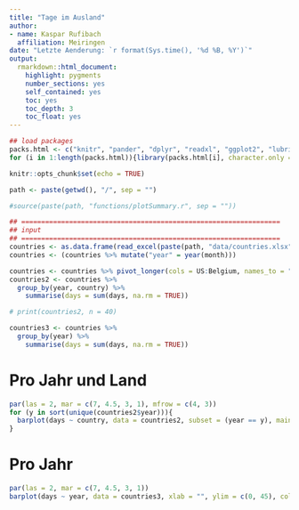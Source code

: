 ```yaml
---
title: "Tage im Ausland"
author: 
- name: Kaspar Rufibach
  affiliation: Meiringen
date: "Letzte Aenderung: `r format(Sys.time(), '%d %B, %Y')`"
output: 
  rmarkdown::html_document:
    highlight: pygments
    number_sections: yes
    self_contained: yes
    toc: yes
    toc_depth: 3
    toc_float: yes
---
```


```r
## load packages
packs.html <- c("knitr", "pander", "dplyr", "readxl", "ggplot2", "lubridate", "tidyr")
for (i in 1:length(packs.html)){library(packs.html[i], character.only = TRUE)}

knitr::opts_chunk$set(echo = TRUE)

path <- paste(getwd(), "/", sep = "")

#source(paste(path, "functions/plotSummary.r", sep = ""))

## =================================================================
## input 
## =================================================================
countries <- as.data.frame(read_excel(paste(path, "data/countries.xlsx", sep = ""), col_types = NULL))
countries <- (countries %>% mutate("year" = year(month)))

countries <- countries %>% pivot_longer(cols = US:Belgium, names_to = "country", values_to = "days")
countries2 <- countries %>%
  group_by(year, country) %>%
    summarise(days = sum(days, na.rm = TRUE)) 

# print(countries2, n = 40)

countries3 <- countries %>%
  group_by(year) %>%
    summarise(days = sum(days, na.rm = TRUE)) 
```

::: {.panel-tabset .nav-pills}

# Pro Jahr und Land

```r
par(las = 2, mar = c(7, 4.5, 3, 1), mfrow = c(4, 3))
for (y in sort(unique(countries2$year))){
  barplot(days ~ country, data = countries2, subset = (year == y), main = y, xlab = "", ylim = c(0, 15), col = 1:10)
}
```

<!-- ```{r, echo = FALSE, fig.cap = "", fig.align = "center", fig.width = 7, fig.height = 9} -->
<!-- ggplot(countries2, aes(fill = country, y = days, x = country)) +  -->
<!--   geom_bar(position="dodge", stat="identity") + -->
<!--   ggtitle("Travel") + -->
<!--   facet_wrap(~year) + -->
<!-- #  theme_ipsum()  -->
<!--   theme(legend.position = "none") + -->
<!--   xlab("") + -->
<!--   theme(axis.text.x = element_text(angle = 90, hjust = 1)) + -->
<!--   geom_text(aes(label = days), vjust = 1.6, color = "white", size = 3.5) +  -->
<!--   theme(text = element_text(size = 20)) -->
<!-- ``` -->

# Pro Jahr

```r
par(las = 2, mar = c(7, 4.5, 3, 1))
barplot(days ~ year, data = countries3, xlab = "", ylim = c(0, 45), col = 1:10)
```

<!-- ```{r, echo = FALSE, fig.cap = "", fig.align = "center", fig.width = 7, fig.height = 4.5} -->
<!-- ggplot(countries3, aes(fill = year, y = days, x = year)) +  -->
<!--   geom_bar(position="dodge", stat="identity") + -->
<!--   ggtitle("Travel") + -->
<!-- #  facet_wrap(~year) + -->
<!-- #  theme_ipsum()  -->
<!--   theme(legend.position = "none") + -->
<!--   xlab("") + -->
<!--   theme(axis.text.x = element_text(angle = 90, hjust = 1)) + -->
<!--   geom_text(aes(label = days), vjust = 1.6, color = "white", size = 3.5) + -->
<!--   theme_minimal() +  -->
<!--   theme(text = element_text(size = 20)) -->
<!-- ``` -->

:::